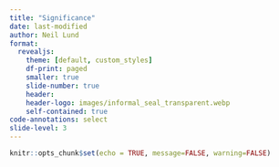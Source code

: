 ```yaml
---
title: "Significance"
date: last-modified
author: Neil Lund
format:
  revealjs:
    theme: [default, custom_styles]
    df-print: paged
    smaller: true
    slide-number: true
    header: 
    header-logo: images/informal_seal_transparent.webp
    self-contained: true
code-annotations: select
slide-level: 3
---
```


```r
knitr::opts_chunk$set(echo = TRUE, message=FALSE, warning=FALSE)
```